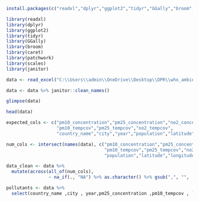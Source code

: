 ```r
install.packages(c("readxl","dplyr","ggplot2","tidyr","GGally","broom","caret","patchwork","scales","janitor"))

```

```r
library(readxl)
library(dplyr)
library(ggplot2)
library(tidyr)
library(GGally)
library(broom)
library(caret)
library(patchwork)
library(scales)
library(janitor)
```




```r
data <- read_excel("C:\\Users\\admin\\OneDrive\\Desktop\\DPR\\who_ambient_air_quality_database_version_2024_(v6.1)ok.xlsx")

```
```r
data <- data %>% janitor::clean_names()
```




```r
glimpse(data)
```




```r
head(data)
```
```r
expected_cols <- c("pm10_concentration","pm25_concentration","no2_concentration",
                   "pm10_tempcov","pm25_tempcov","no2_tempcov",
                   "country_name","city","year","population","latitude","longitude")

```

```r
num_cols <- intersect(names(data), c("pm10_concentration","pm25_concentration","no2_concentration",
                                     "pm10_tempcov","pm25_tempcov","no2_tempcov",
                                     "population","latitude","longitude"))

```




```r
data_clean <- data %>%
  mutate(across(all_of(num_cols),
                ~ na_if(., "NA") %>% as.character() %>% gsub(",", "", .) %>% as.numeric()))

```


```r
pollutants <- data %>%
  select(country_name ,city , year,pm25_concentration ,pm10_tempcov , `NO2`, `SO2`, `O3`)

```

